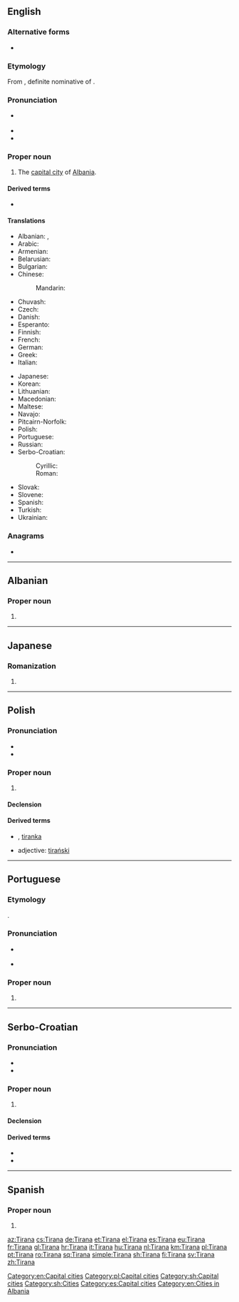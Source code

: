 {{also|tirana|Tîrana}}
==English==
{{wikipedia}}

===Alternative forms===
* {{l|sq|Tiranë}}

===Etymology===
From {{etyl|sq|en}} {{m|sq|Tirana}}, definite nominative of {{m|sq|Tiranë}}.

===Pronunciation===
* {{a|UK|US}} {{IPA|/tɪˈɹɑː.nə/|lang=en}}
* {{audio|en-us-Tirana.ogg|Audio (US)|lang=en}}
* {{rhymes|ɑːnə|lang=en}}

===Proper noun===
{{en-proper noun}}

# The [[capital city]] of [[Albania]].

====Derived terms====
* {{l|sq|Tiranan}}

====Translations====
{{trans-top|capital city of Albania}}
* Albanian: {{t+|sq|Tirana}} {{qualifier|definite}}, {{t|sq|Tiranë}} {{qualifier|indefinite}}
* Arabic: {{t|ar|تِيرَانَا|f|tr=tirānā}}
* Armenian: {{t|hy|Տիրանա}}
* Belarusian: {{t|be|Тыра́на|f}}
* Bulgarian: {{t|bg|Тира́на|f}}
* Chinese:
*: Mandarin: {{t+|cmn|地拉那|tr=Dìlānà|sc=Hani}}
* Chuvash: {{t|cv|Тирáна|sc=Cyrl}}
* Czech: {{t+|cs|Tirana|f}}
* Danish: {{t|da|Tirana}}
* Esperanto: {{t|eo|Tirano}}
* Finnish: {{t+|fi|Tirana}}
* French: {{t+|fr|Tirana|m}}
* German: {{t+|de|Tirana|n}}
* Greek: {{t+|el|Τίρανα}}
* Italian: {{t+|it|Tirana}}
{{trans-mid}}
* Japanese: {{t|ja|ティラナ|tr=Tirana}}
* Korean: {{t|ko|티라나|tr=Tirana|sc=Hang}}
* Lithuanian: {{t|lt|Tirana|f}}
* Macedonian: {{t+|mk|Тира́на|f}}
* Maltese: {{t|mt|Tirana}}
* Navajo: {{t|nv|Tiwáána}}
* Pitcairn-Norfolk: {{t|pih|Tirana}}
* Polish: {{t+|pl|Tirana|f}}
* Portuguese: {{t+|pt|Tirana|f}}
* Russian: {{t+|ru|Тира́на|f}}
* Serbo-Croatian:
*: Cyrillic: {{t|sh|Тира̀на|f|sc=Cyrl}}
*: Roman: {{t+|sh|Tiràna|f}}
* Slovak: {{t|sk|Tirana|f}}
* Slovene: {{t|sl|Tirana|f}}
* Spanish: {{t+|es|Tirana}}
* Turkish: {{t|tr|Tiran}}
* Ukrainian: {{t|uk|Тира́на|f}}
{{trans-bottom}}

===Anagrams===
* {{l|en|Narita}}

[[Category:en:Capital cities]]

----

==Albanian==

===Proper noun===
{{head|sq|proper noun form|g=f}}

# {{inflection of|Tiranë||def|nom|lang=sq}}

----

==Japanese==

===Romanization===
{{ja-romaji}}

# {{ja-romanization of|ティラナ}}

----

==Polish==

===Pronunciation===
* {{IPA|/t̪iˈran̪a/|lang=pl}}
* {{audio|Pl-Tirana.ogg|audio|lang=pl}}

===Proper noun===
{{head|pl|proper noun|g=f}}

# {{l|en|Tirana}}

====Declension====
{{pl-decl-noun-sing
|Tirana
|Tirany
|Tiranie
|Tiranę
|Tiraną
|Tiranie
|Tirano
}}

====Derived terms====
* {{l|pl|tirańczyk|g=m}}, [[tiranka]] {{g|f}}
* adjective: [[tirański]]

[[Category:pl:Capital cities]]

----

==Portuguese==

===Etymology===
{{bor|pt|sq|Tirana}}.

===Pronunciation===
* {{a|Brazil}} {{IPA|/t͡ʃi.ˈɾɐ.nɐ/|lang=pt}}
* {{homophone|tirana|lang=pt}}

===Proper noun===
{{pt-proper noun|f}}

# {{place|pt|capital city|c/Albania|t1=Tirana}}

----

==Serbo-Croatian==
{{wikipedia|lang=sh}}

===Pronunciation===
* {{IPA|/tirǎna/|lang=sh}}
* {{hyphenation|Ti|ra|na|lang=sh}}

===Proper noun===
{{sh-proper noun|g=f|head=Tiràna}}

# {{l|en|Tirana}}

====Declension====
{{sh-decl-noun-unc
|Tirana
|Tirane
|Tirani
|Tiranu
|[[Tirano]] / [[Tirana]]
|Tirani
|Tiranom
}}

====Derived terms====
* {{l|sh|Tiránac}}
* {{l|sh|Tìrānka}}

[[Category:sh:Capital cities]]
[[Category:sh:Cities]]

----

==Spanish==
{{wikipedia|lang=es}}

===Proper noun===
{{es-proper noun}}

# {{place|es|city|c/Albania|t1=Tirana}}

[[Category:es:Capital cities]]
[[Category:en:Cities in Albania]]

[[az:Tirana]]
[[cs:Tirana]]
[[de:Tirana]]
[[et:Tirana]]
[[el:Tirana]]
[[es:Tirana]]
[[eu:Tirana]]
[[fr:Tirana]]
[[gl:Tirana]]
[[hr:Tirana]]
[[it:Tirana]]
[[hu:Tirana]]
[[nl:Tirana]]
[[km:Tirana]]
[[pl:Tirana]]
[[pt:Tirana]]
[[ro:Tirana]]
[[sq:Tirana]]
[[simple:Tirana]]
[[sh:Tirana]]
[[fi:Tirana]]
[[sv:Tirana]]
[[zh:Tirana]]